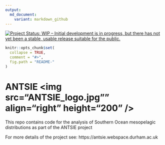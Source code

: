 ```yaml
---
output:
  md_document:
    variant: markdown_github
---
```


<!-- README.md is generated from README.Rmd. Please edit that file -->
[![Project Status: WIP – Initial development is in progress, but there has not yet been a stable, usable release suitable for the public.](https://www.repostatus.org/badges/latest/wip.svg)](https://www.repostatus.org/#wip)

```r
knitr::opts_chunk$set(
  collapse = TRUE,
  comment = "#>",
  fig.path = "README-"
)
```

# ANTSIE <img src="ANTSIE_logo.jpg"" align="right" height="200" />

This repo contains code for the analysis of Southern Ocean mesopelagic distributions as part of the ANTSIE project

For more details of the project see: https://antsie.webspace.durham.ac.uk